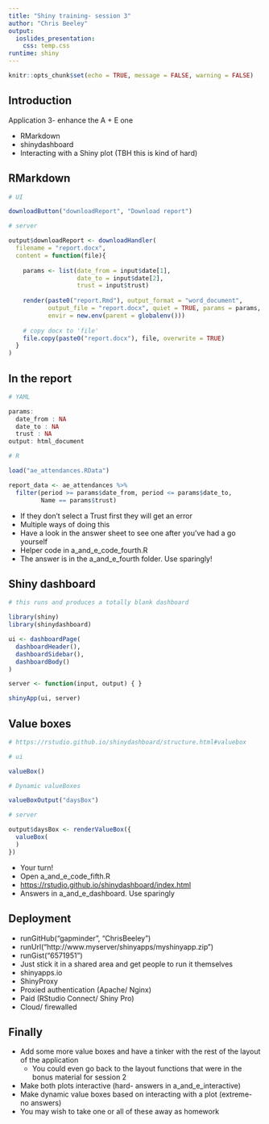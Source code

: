 ```yaml
---
title: "Shiny training- session 3"
author: "Chris Beeley"
output: 
  ioslides_presentation:
    css: temp.css
runtime: shiny
---
```


```r

knitr::opts_chunk$set(echo = TRUE, message = FALSE, warning = FALSE)

```

## Introduction 

Application 3- enhance the A + E one

* RMarkdown
* shinydashboard
* Interacting with a Shiny plot (TBH this is kind of hard)

## RMarkdown

```r

# UI

downloadButton("downloadReport", "Download report")

# server

output$downloadReport <- downloadHandler(
  filename = "report.docx",
  content = function(file){
    
    params <- list(date_from = input$date[1],
                   date_to = input$date[2],
                   trust = input$trust)
    
    render(paste0("report.Rmd"), output_format = "word_document",
           output_file = "report.docx", quiet = TRUE, params = params,
           envir = new.env(parent = globalenv()))
    
    # copy docx to 'file'
    file.copy(paste0("report.docx"), file, overwrite = TRUE)
  }
)

```

## In the report

```r

# YAML

params: 
  date_from : NA
  date_to : NA
  trust : NA
output: html_document

# R

load("ae_attendances.RData")

report_data <- ae_attendances %>% 
  filter(period >= params$date_from, period <= params$date_to,
         Name == params$trust)

```

* If they don't select a Trust first they will get an error
* Multiple ways of doing this
* Have a look in the answer sheet to see one after you've had a go yourself
* Helper code in a_and_e_code_fourth.R
* The answer is in the a_and_e_fourth folder. Use sparingly!

## Shiny dashboard

```r

# this runs and produces a totally blank dashboard

library(shiny)
library(shinydashboard)

ui <- dashboardPage(
  dashboardHeader(),
  dashboardSidebar(),
  dashboardBody()
)

server <- function(input, output) { }

shinyApp(ui, server)

```

## Value boxes

```r

# https://rstudio.github.io/shinydashboard/structure.html#valuebox

# ui

valueBox()

# Dynamic valueBoxes

valueBoxOutput("daysBox")

# server

output$daysBox <- renderValueBox({
  valueBox(
  )
})

```

* Your turn!
* Open a_and_e_code_fifth.R
* [https://rstudio.github.io/shinydashboard/index.html](https://rstudio.github.io/shinydashboard/index.html)
* Answers in a_and_e_dashboard. Use sparingly

## Deployment

* runGitHub("gapminder", "ChrisBeeley")
* runUrl("http://www.myserver/shinyapps/myshinyapp.zip")
* runGist("6571951")
* Just stick it in a shared area and get people to run it themselves
* shinyapps.io
* ShinyProxy
* Proxied authentication (Apache/ Nginx)
* Paid (RStudio Connect/ Shiny Pro)
* Cloud/ firewalled

## Finally

* Add some more value boxes and have a tinker with the rest of the layout of the application
    * You could even go back to the layout functions that were in the bonus material for session 2
* Make both plots interactive (hard- answers in a_and_e_interactive)
* Make dynamic value boxes based on interacting with a plot (extreme- no answers)
* You may wish to take one or all of these away as homework
